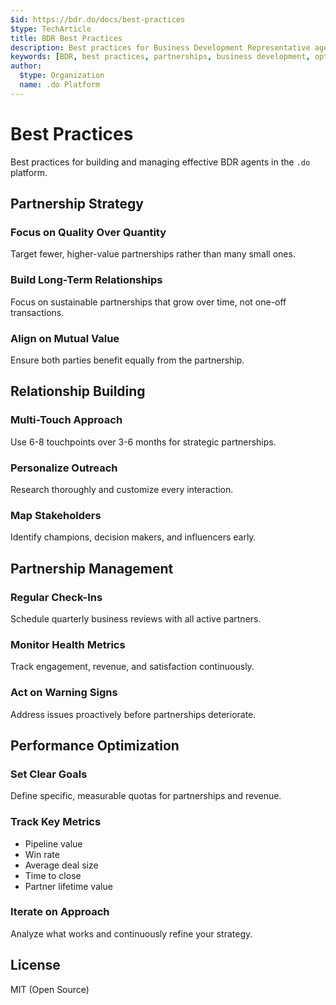 ```yaml
---
$id: https://bdr.do/docs/best-practices
$type: TechArticle
title: BDR Best Practices
description: Best practices for Business Development Representative agents
keywords: [BDR, best practices, partnerships, business development, optimization]
author:
  $type: Organization
  name: .do Platform
---
```


# Best Practices

Best practices for building and managing effective BDR agents in the `.do` platform.

## Partnership Strategy

### Focus on Quality Over Quantity

Target fewer, higher-value partnerships rather than many small ones.

### Build Long-Term Relationships

Focus on sustainable partnerships that grow over time, not one-off transactions.

### Align on Mutual Value

Ensure both parties benefit equally from the partnership.

## Relationship Building

### Multi-Touch Approach

Use 6-8 touchpoints over 3-6 months for strategic partnerships.

### Personalize Outreach

Research thoroughly and customize every interaction.

### Map Stakeholders

Identify champions, decision makers, and influencers early.

## Partnership Management

### Regular Check-Ins

Schedule quarterly business reviews with all active partners.

### Monitor Health Metrics

Track engagement, revenue, and satisfaction continuously.

### Act on Warning Signs

Address issues proactively before partnerships deteriorate.

## Performance Optimization

### Set Clear Goals

Define specific, measurable quotas for partnerships and revenue.

### Track Key Metrics

- Pipeline value
- Win rate
- Average deal size
- Time to close
- Partner lifetime value

### Iterate on Approach

Analyze what works and continuously refine your strategy.

## License

MIT (Open Source)
